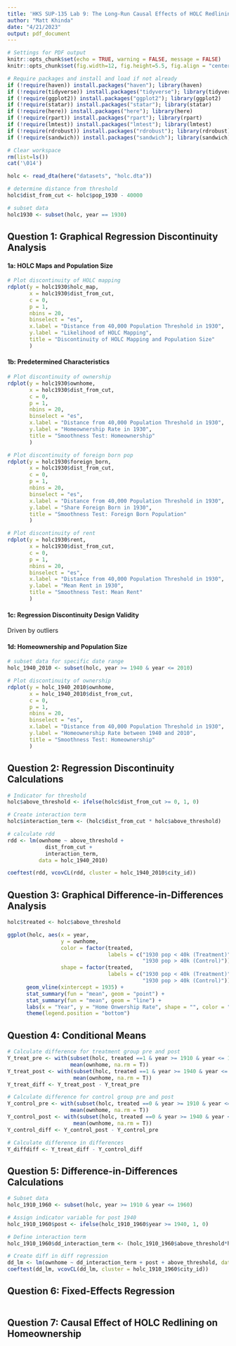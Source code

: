 ```yaml
---
title: 'HKS SUP-135 Lab 9: The Long-Run Causal Effects of HOLC Redlining'
author: "Matt Khinda"
date: "4/21/2023"
output: pdf_document
---
```


```r
# Settings for PDF output
knitr::opts_chunk$set(echo = TRUE, warning = FALSE, message = FALSE) 
knitr::opts_chunk$set(fig.width=12, fig.height=5.5, fig.align = "center") 

# Require packages and install and load if not already
if (!require(haven)) install.packages("haven"); library(haven)
if (!require(tidyverse)) install.packages("tidyverse"); library(tidyverse)
if (!require(ggplot2)) install.packages("ggplot2"); library(ggplot2)
if (!require(statar)) install.packages("statar"); library(statar)
if (!require(here)) install.packages("here"); library(here)
if (!require(rpart)) install.packages("rpart"); library(rpart)
if (!require(lmtest)) install.packages("lmtest"); library(lmtest)
if (!require(rdrobust)) install.packages("rdrobust"); library(rdrobust)
if (!require(sandwich)) install.packages("sandwich"); library(sandwich)

# Clear workspace 
rm(list=ls())
cat('\014')
```

```r
holc <- read_dta(here("datasets", "holc.dta"))
```

```r
# determine distance from threshold
holc$dist_from_cut <- holc$pop_1930 - 40000

# subset data
holc1930 <- subset(holc, year == 1930)
```

## Question 1: Graphical Regression Discontinuity Analysis

#### 1a: HOLC Maps and Population Size
```r
# Plot discontinuity of HOLC mapping
rdplot(y = holc1930$holc_map, 
       x = holc1930$dist_from_cut,
       c = 0, 
       p = 1,
       nbins = 20,
       binselect = "es",
       x.label = "Distance from 40,000 Population Threshold in 1930",
       y.label = "Likelihood of HOLC Mapping",
       title = "Discontinuity of HOLC Mapping and Population Size"
       )
```

#### 1b: Predetermined Characteristics
```r
# Plot discontinuity of ownership
rdplot(y = holc1930$ownhome, 
       x = holc1930$dist_from_cut,
       c = 0, 
       p = 1,
       nbins = 20,
       binselect = "es",
       x.label = "Distance from 40,000 Population Threshold in 1930",
       y.label = "Homeownership Rate in 1930",
       title = "Smoothness Test: Homeownership"
       )

# Plot discontinuity of foreign born pop
rdplot(y = holc1930$foreign_born, 
       x = holc1930$dist_from_cut,
       c = 0, 
       p = 1,
       nbins = 20,
       binselect = "es",
       x.label = "Distance from 40,000 Population Threshold in 1930",
       y.label = "Share Foreign Born in 1930",
       title = "Smoothness Test: Foreign Born Population"
       )

# Plot discontinuity of rent
rdplot(y = holc1930$rent, 
       x = holc1930$dist_from_cut,
       c = 0, 
       p = 1,
       nbins = 20,
       binselect = "es",
       x.label = "Distance from 40,000 Population Threshold in 1930",
       y.label = "Mean Rent in 1930",
       title = "Smoothness Test: Mean Rent"
       )
```

#### 1c: Regression Discontinuity Design Validity

Driven by outliers 




#### 1d: Homeownership and Population Size
```r
# subset data for specific date range
holc_1940_2010 <- subset(holc, year >= 1940 & year <= 2010)

# Plot discontinuity of ownership
rdplot(y = holc_1940_2010$ownhome, 
       x = holc_1940_2010$dist_from_cut,
       c = 0, 
       p = 1,
       nbins = 20,
       binselect = "es",
       x.label = "Distance from 40,000 Population Threshold in 1930",
       y.label = "Homeownership Rate between 1940 and 2010",
       title = "Smoothness Test: Homeownership"
       )

```

## Question 2: Regression Discontinuity Calculations

```r
# Indicator for threshold
holc$above_threshold <- ifelse(holc$dist_from_cut >= 0, 1, 0)

# Create interaction term
holc$interaction_term <- (holc$dist_from_cut * holc$above_threshold)

# calculate rdd 
rdd <- lm(ownhome ~ above_threshold + 
            dist_from_cut + 
            interaction_term, 
          data = holc_1940_2010)

coeftest(rdd, vcovCL(rdd, cluster = holc_1940_2010$city_id))
```

## Question 3: Graphical Difference-in-Differences Analysis

```r
holc$treated <- holc$above_threshold

ggplot(holc, aes(x = year, 
                 y = ownhome, 
                 color = factor(treated, 
                                labels = c("1930 pop < 40k (Treatment)", 
                                           "1930 pop > 40k (Control)")),
                 shape = factor(treated, 
                                labels = c("1930 pop < 40k (Treatment)", 
                                           "1930 pop > 40k (Control)")))) +
      geom_vline(xintercept = 1935) +
      stat_summary(fun = "mean", geom = "point") +
      stat_summary(fun = "mean", geom = "line") + 
      labs(x = "Year", y = "Home Onwership Rate", shape = "", color = "") + 
      theme(legend.position = "bottom") 
```

## Question 4: Conditional Means

```r
# Calculate difference for treatment group pre and post
Y_treat_pre <- with(subset(holc, treated ==1 & year >= 1910 & year <= 1930), 
                    mean(ownhome, na.rm = T))
Y_treat_post <- with(subset(holc, treated ==1 & year >= 1940 & year <= 1960), 
                     mean(ownhome, na.rm = T))
Y_treat_diff <- Y_treat_post - Y_treat_pre 

# Calculate difference for control group pre and post
Y_control_pre <- with(subset(holc, treated ==0 & year >= 1910 & year <= 1930), 
                    mean(ownhome, na.rm = T))
Y_control_post <- with(subset(holc, treated ==0 & year >= 1940 & year <= 1960), 
                     mean(ownhome, na.rm = T))
Y_control_diff <- Y_control_post - Y_control_pre 

# Calculate difference in differences
Y_diffdiff <- Y_treat_diff - Y_control_diff
```

## Question 5: Difference-in-Differences Calculations

```r
# Subset data
holc_1910_1960 <- subset(holc, year >= 1910 & year <= 1960)

# Assign indicator variable for post 1940
holc_1910_1960$post <- ifelse(holc_1910_1960$year >= 1940, 1, 0)

# Define interaction term
holc_1910_1960$dd_interaction_term <- (holc_1910_1960$above_threshold*holc_1910_1960$post)

# Create diff in diff regression
dd_lm <- lm(ownhome ~ dd_interaction_term + post + above_threshold, data = holc_1910_1960)
coeftest(dd_lm, vcovCL(dd_lm, cluster = holc_1910_1960$city_id))
```

## Question 6: Fixed-Effects Regression

```r

```

## Question 7: Causal Effect of HOLC Redlining on Homeownership








